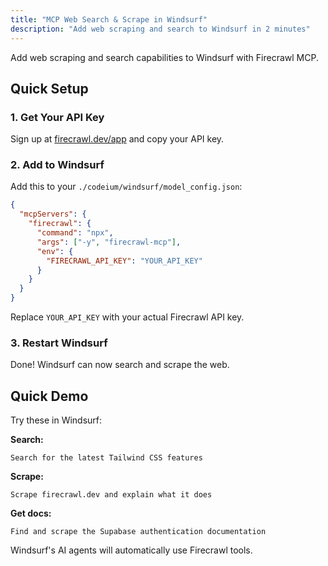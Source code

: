 ```yaml
---
title: "MCP Web Search & Scrape in Windsurf"
description: "Add web scraping and search to Windsurf in 2 minutes"
---
```


Add web scraping and search capabilities to Windsurf with Firecrawl MCP.

## Quick Setup

### 1. Get Your API Key
Sign up at [firecrawl.dev/app](https://firecrawl.dev/app) and copy your API key.

### 2. Add to Windsurf

Add this to your `./codeium/windsurf/model_config.json`:

```json
{
  "mcpServers": {
    "firecrawl": {
      "command": "npx",
      "args": ["-y", "firecrawl-mcp"],
      "env": {
        "FIRECRAWL_API_KEY": "YOUR_API_KEY"
      }
    }
  }
}
```

Replace `YOUR_API_KEY` with your actual Firecrawl API key.

### 3. Restart Windsurf

Done! Windsurf can now search and scrape the web.

## Quick Demo

Try these in Windsurf:

**Search:**
```
Search for the latest Tailwind CSS features
```

**Scrape:**
```
Scrape firecrawl.dev and explain what it does
```

**Get docs:**
```
Find and scrape the Supabase authentication documentation
```

Windsurf's AI agents will automatically use Firecrawl tools.
